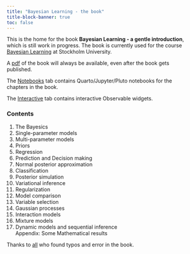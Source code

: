 ```yaml
---
title: "Bayesian Learning - the book"
title-block-banner: true
toc: false
---
```


This is the home for the book **Bayesian Learning - a gentle introduction**, which is still work in progress. 
The book is currently used for the course [Bayesian Learning](https://github.com/mattiasvillani/BayesLearnCourse) at Stockholm University.

A [pdf](pdf/BayesBook.pdf) of the book will always be available, even after the book gets published.

The [Notebooks](notebooks.qmd) tab contains Quarto/Jupyter/Pluto notebooks for the chapters in the book.

The [Interactive](interactive.qmd) tab contains interactive Observable widgets.

### Contents
1. The Bayesics
2. Single-parameter models
3. Multi-parameter models
4. Priors
5. Regression
6. Prediction and Decision making
7. Normal posterior approximation
8. Classification
9. Posterior simulation
10. Variational inference
11. Regularization
12. Model comparison
13. Variable selection
14. Gaussian processes
15. Interaction models
16. Mixture models
17. Dynamic models and sequential inference\
Appendix: Some Mathematical results

Thanks to [all](halloferrors.qmd) who found typos and error in the book.
